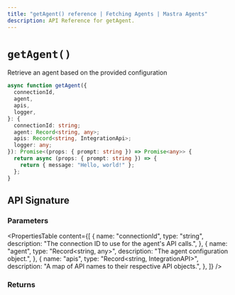 ```yaml
---
title: "getAgent() reference | Fetching Agents | Mastra Agents"
description: API Reference for getAgent.
---
```


# `getAgent()`

Retrieve an agent based on the provided configuration

```ts showLineNumbers copy
async function getAgent({
  connectionId,
  agent,
  apis,
  logger,
}: {
  connectionId: string;
  agent: Record<string, any>;
  apis: Record<string, IntegrationApi>;
  logger: any;
}): Promise<(props: { prompt: string }) => Promise<any>> {
  return async (props: { prompt: string }) => {
    return { message: "Hello, world!" };
  };
}
```

## API Signature

### Parameters

<PropertiesTable
  content={[
    {
      name: "connectionId",
      type: "string",
      description: "The connection ID to use for the agent's API calls.",
    },
    {
      name: "agent",
      type: "Record<string, any>",
      description: "The agent configuration object.",
    },
    {
      name: "apis",
      type: "Record<string, IntegrationAPI>",
      description: "A map of API names to their respective API objects.",
    },
  ]}
/>

### Returns

<PropertiesTable content={[]} />
